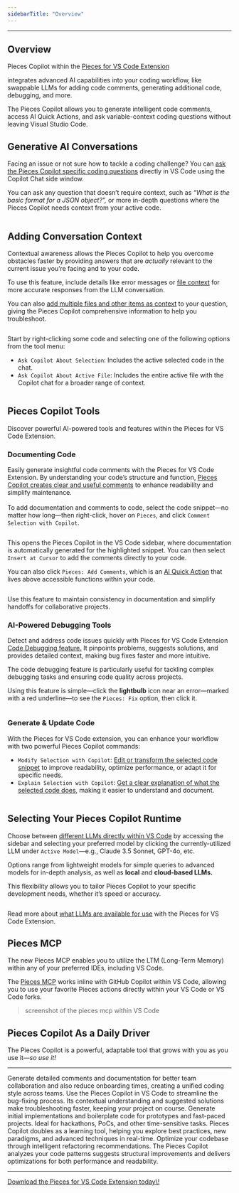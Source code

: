 ```yaml
---
sidebarTitle: "Overview"
---
```


---

## Overview

Pieces Copilot within the <a target="_blank" href="https://marketplace.visualstudio.com/items?itemName=MeshIntelligentTechnologiesInc.pieces-vscode">
Pieces for VS Code Extension</a>

 integrates advanced AI capabilities into your coding workflow, like swappable LLMs for adding code comments, generating additional code, debugging, and more.

The Pieces Copilot allows you to generate intelligent code comments, access AI Quick Actions, and ask variable-context coding questions without leaving Visual Studio Code.

## Generative AI Conversations

Facing an issue or not sure how to tackle a coding challenge? You can [ask the Pieces Copilot specific coding questions](https://docs.pieces.app/products/extensions-plugins/visual-studio-code/copilot/chat) directly in VS Code using the Copilot Chat side window.

You can ask any question that doesn’t require context, such as _“What is the basic format for a JSON object?”,_ or more in-depth questions where the Pieces Copilot needs context from your active code.

<img
  className="mx-auto"
/>

## Adding Conversation Context

Contextual awareness allows the Pieces Copilot to help you overcome obstacles faster by providing answers that are _actually_ relevant to the current issue you’re facing and to your code.

To use this feature, include details like error messages or [file context](https://docs.pieces.app/products/extensions-plugins/visual-studio-code/copilot/chat#adjusting-conversation-context) for more accurate responses from the LLM conversation.

You can also [add multiple files and other items as context](https://docs.pieces.app/products/extensions-plugins/visual-studio-code/copilot/chat#adding-items-to-copilot-chats) to your question, giving the Pieces Copilot comprehensive information to help you troubleshoot.

<img
  className="mx-auto"
/>

Start by right-clicking some code and selecting one of the following options from the tool menu:

- `Ask Copilot About Selection`: Includes the active selected code in the chat.
- `Ask Copilot About Active File`: Includes the entire active file with the Copilot chat for a broader range of context.

<img
  className="mx-auto"
/>

## Pieces Copilot Tools

Discover powerful AI-powered tools and features within the Pieces for VS Code Extension.

### Documenting Code

Easily generate insightful code comments with the Pieces for VS Code Extension. By understanding your code’s structure and function, [Pieces Copilot creates clear and useful comments](https://docs.pieces.app/products/extensions-plugins/visual-studio-code/copilot/documenting-code#commenting-code-selections-with-pieces-copilot) to enhance readability and simplify maintenance.\
\
To add documentation and comments to code, select the code snippet—no matter how long—then right-click, hover on `Pieces`, and click `Comment Selection with Copilot`.

<img
  className="mx-auto"
/>

This opens the Pieces Copilot in the VS Code sidebar, where documentation is automatically generated for the highlighted snippet. You can then select `Insert at Cursor` to add the comments directly to your code.

You can also click `Pieces: Add Comments`, which is an [AI Quick Action](https://docs.pieces.app/products/extensions-plugins/visual-studio-code#using-ai-quick-actions) that lives above accessible functions within your code.

<img
  className="mx-auto"
/>

<tip>
  Use this feature to maintain consistency in documentation and simplify handoffs for collaborative projects.
</tip>

### AI-Powered Debugging Tools

Detect and address code issues quickly with Pieces for VS Code Extension [Code Debugging feature.](https://docs.pieces.app/products/extensions-plugins/visual-studio-code/copilot/debugging-errors) It pinpoints problems, suggests solutions, and provides detailed context, making bug fixes faster and more intuitive.

The code debugging feature is particularly useful for tackling complex debugging tasks and ensuring code quality across projects.

Using this feature is simple—click the **lightbulb** icon near an error—marked with a red underline—to see the `Pieces: Fix` option, then click it.

<img
  className="mx-auto"
/>

### Generate & Update Code

With the Pieces for VS Code extension, you can enhance your workflow with two powerful Pieces Copilot commands:

- `Modify Selection with Copilot`: [Edit or transform the selected code snippet](https://docs.pieces.app/products/extensions-plugins/visual-studio-code/copilot/refactoring#modifying-your-code-with-pieces-copilot) to improve readability, optimize performance, or adapt it for specific needs.
- `Explain Selection with Copilot`: [Get a clear explanation of what the selected code does](https://docs.pieces.app/products/extensions-plugins/visual-studio-code/copilot/chat#accessing-pieces-copilot-in-vs-code), making it easier to understand and document.

<img
  className="mr-auto"
/>

## Selecting Your Pieces Copilot Runtime

Choose between [different LLMs directly within VS Code](https://docs.pieces.app/products/extensions-plugins/visual-studio-code/copilot/llm-settings) by accessing the sidebar and selecting your preferred model by clicking the currently-utilized LLM under `Active Model`—e.g., Claude 3.5 Sonnet, GPT-4o, etc.

Options range from lightweight models for simple queries to advanced models for in-depth analysis, as well as **local** and **cloud-based LLMs.**

This flexibility allows you to tailor Pieces Copilot to your specific development needs, whether it’s speed or accuracy.

<img
  className="mx-auto"
/>

Read more about [what LLMs are available for use](https://docs.pieces.app/products/extensions-plugins/visual-studio-code/configuration#supported-llms) with the Pieces for VS Code Extension.

## Pieces MCP

The new Pieces MCP enables you to utilize the LTM (Long-Term Memory) within any of your preferred IDEs, including VS Code.

The [Pieces MCP](http://google.com/link-to-the-mcp-docs-in-chat) works inline with GitHub Copilot within VS Code, allowing you to use your favorite Pieces actions directly within your VS Code or VS Code forks.

> screenshot of the pieces mcp within VS Code

## Pieces Copilot As a Daily Driver

The Pieces Copilot is a powerful, adaptable tool that grows with you as you use it—_so use it\!_

---

<AccordionGroup>
  <Accordion title="Collaborative Coding Made Easy">
    Generate detailed comments and documentation for better team collaboration and also reduce onboarding times, creating a unified coding style across teams.
  </Accordion>
  <Accordion title="Troubleshoot and Resolve Bugs Swiftly">
    Use the Pieces Copilot in VS Code to streamline the bug-fixing process. Its contextual understanding and suggested solutions make troubleshooting faster, keeping your project on course.
  </Accordion>
  <Accordion title="Quick Prototyping">
    Generate initial implementations and boilerplate code for prototypes and fast-paced projects. Ideal for hackathons, PoCs, and other time-sensitive tasks.
  </Accordion>
  <Accordion title="Skill Enhancement">
    Pieces Copilot doubles as a learning tool, helping you explore best practices, new paradigms, and advanced techniques in real-time.
  </Accordion>
  <Accordion title="Efficient Code Refactoring">
    Optimize your codebase through intelligent refactoring recommendations. The Pieces Copilot analyzes your code patterns suggests structural improvements and delivers optimizations for both performance and readability.
  </Accordion>
</AccordionGroup>

---

<a target="_blank" href="https://pieces.app/plugins/vs-code">
Download the Pieces for VS Code Extension today\!</a>